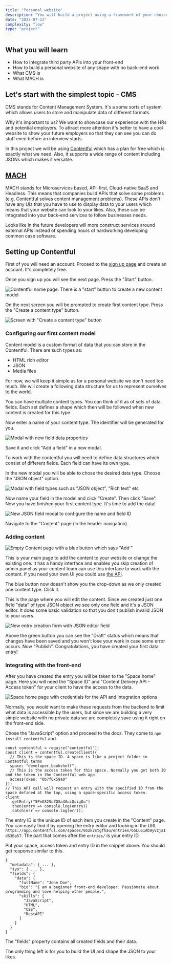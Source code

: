 ```yaml
---
title: "Personal website"
description: "You will build a project using a framework of your choice atop of a headless CMS."
date: "2022-07-13"
complexity: "low"
type: "project"
---
```


## What you will learn

- How to integrate third party APIs into your front-end
- How to build a personal website of any shape with no back-end work
- What CMS is
- What MACH is

## Let's start with the simplest topic - CMS

CMS stands for Content Management System. It's a some sorts of system which allows users to store and manipulate data
of different formats.

Why it's important to us? We want to showcase our experience with the HRs and potential employers.
To attract more attention it's better to have a cool website to show your future employers so that they can see
you can do stuff even before an interview starts.

In this project we will be using [Contentful](https://www.contentful.com/) which has a plan for free which is exactly
what we need. Also, it supports a wide range of content including JSONs which makes it versatile.

## [MACH](https://machalliance.org/)

MACH stands for Microservices based, API-first, Cloud-native SaaS and Headless. This means that companies build APIs
that solve some problems (e.g. Contentful solves content management problems). These APIs don't have any UIs that you
have to use to display data to your users which means that your website can look to your likes. Also, these can be
integrated into your back-end services to follow businesses needs.

Looks like in the future developers will more construct services around external APIs instead of spending hours of
hardworking developing common case software.

## Setting up Contentful

First of you will need an account. Proceed to the [sign up page](https://www.contentful.com/sign-up/) and create an account.
It's completely free.

Once you sign up you will see the next page. Press the "Start" button.

![Contentful home page. There is a "start" button to create a new content model](../images/starter-pages/personal-website/start-page.png)

On the next screen you will be prompted to create first content type. Press the "Create a content type" button.

![Screen with "Create a content type" button](../images/starter-pages/personal-website/content-type.png)

### Configuring our first content model

Content model is a custom format of data that you can store in the Contentful. There are such types as:
- HTML rich editor
- JSON
- Media files

For now, we will keep it simple as for a personal website we don't need too much. We will create a following data
structure for us to represent ourselves to the world.

You can have multiple content types. You can think of it as of sets of data fields. Each set defines a shape which then
will be followed when new content is created for this type.

Now enter a name of your content type. The identifier will be generated for you.

![Modal with new field data properties](../images/starter-pages/personal-website/new-content-type.png)

Save it and click "Add a field" in a new modal.

To work with the contentful you will need to define data structures which consist of different fields. Each field can have
its own type.

In the new modal you will be able to chose the desired data type. Choose the "JSON object" option.

![Modal with field types such as "JSON object", "Rich text" etc](../images/starter-pages/personal-website/field-type.png)

Now name your field in the model and click "Create". Then click "Save". Now you have finished your first content type.
It's time to add the data!

![New JSON field modal to configure the name and field ID](../images/starter-pages/personal-website/new-json-field.png)

Navigate to the "Content" page (in the header navigation).

### Adding content

![Empty Content page with a blue button which says "Add <content-type>"](../images/starter-pages/personal-website/content-page.png)

This is your main page to add the content to your website or change the existing one. It has a handy interface and enables
you skip creation of admin panel as your content team can use this interface to work with the content. If you need your
own UI you could use [the API](https://www.contentful.com/developers/docs/references/content-management-api/).

The blue button now doesn't show you the drop-down as we only created one content type. Click it.

This is the page where you will edit the content. Since we created just one field "data" of type JSON object we see only
one field and it's a JSON editor. It does some basic validation so that you don't publish invalid JSON to your users.

![New entry creation form with JSON editor field](../images/starter-pages/personal-website/new-entry.png)

Above the green button you can see the "Draft" status which means that changes have been saved and you won't lose your
work in case some error occurs. Now "Publish". Congratulations, you have created your first data entry!

### Integrating with the front-end

After you have created the entry you will be taken to the "Space home" page. Here you will need the "Space ID" and
"Content Delivery API - Access token" for your client to have the access to the data.

![Space home page with credentials for the API and integration options](../images/starter-pages/personal-website/space-home.png)

Normally, you would want to make these requests from the backend to limit what data is accessible by the users, but since
we are building a very simple website with no private data we are completely save using it right on the front-end side.

Chose the "JavaScript" option and proceed to the docs. They come to `npm install contentful` and

```
const contentful = require("contentful");
const client = contentful.createClient({
  // This is the space ID. A space is like a project folder in Contentful terms
  space: "developer_bookshelf",
  // This is the access token for this space. Normally you get both ID and the token in the Contentful web app
  accessToken: "0b7f6x59a0"
});
// This API call will request an entry with the specified ID from the space defined at the top, using a space-specific access token.
client
  .getEntry("5PeGS2SoZGSa4GuiQsigQu")
  .then(entry => console.log(entry))
  .catch(err => console.log(err));
```

The entry ID is the unique ID of each item you create in the "Content" page. You can easily find it by opening the
entry editor and looking in the URL `https://app.contentful.com/spaces/0o2k2stgfhau/entries/65Lu61Ab9yVzjaIdS3Ba5T`. The
part that comes after the `entries/` is your entry ID.

Put your space, access token and entry ID in the snippet above. You should get response similar to this.

```
{
  "metadata": { ... },
  "sys": { ... },
  "fields": {
    "data": {
      "fullName": "John Doe",
      "bio": "I am a beginner front-end developer. Passionate about programming and love helping other people.",
      "skills": [
        "JavaScript",
        "HTML",
        "CSS",
        "RestAPI"
      ]
    }
  }
}
```

The "fields" property contains all created fields and their data.

The only thing left is for you to build the UI and shape the JSON to your likes.
